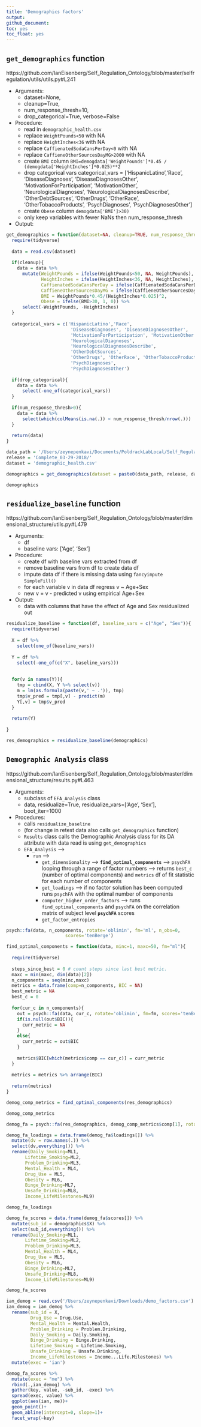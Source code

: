 ```yaml
---
title: 'Demographics factors'
output:
github_document:
toc: yes
toc_float: yes
---
```


## `get_demographics` function

https://github.com/IanEisenberg/Self_Regulation_Ontology/blob/master/selfregulation/utils/utils.py#L241

- Arguments:
  - dataset=None,
  - cleanup=True,
  - num_response_thresh=10,
  - drop_categorical=True, verbose=False

- Procedure:
  - read in `demographic_health.csv`
  - replace `WeightPounds<50` with NA
  - replace `HeightInches<36` with NA
  - replace `CaffienatedSodaCansPerDay<0` with NA
  - replace `CaffieneOtherSourcesDayMG>2000` with NA
  - create `BMI` column `BMI=demogdata['WeightPounds']*0.45 / (demogdata['HeightInches']*0.025)**2`
  - drop categorical vars categorical_vars = ['HispanicLatino','Race',
                        'DiseaseDiagnoses', 'DiseaseDiagnosesOther',
                        'MotivationForParticipation', 'MotivationOther',
                        'NeurologicalDiagnoses',
                        'NeurologicalDiagnosesDescribe',
                        'OtherDebtSources',
                        'OtherDrugs', 'OtherRace', 'OtherTobaccoProducts',
                        'PsychDiagnoses',
                        'PsychDiagnosesOther']
  - create `Obese` column `demogdata['BMI']>30)`
  - only keep variables with fewer NaNs then num_response_thresh

- Output:

```r
get_demographics = function(dataset=NA, cleanup=TRUE, num_response_thresh=10, drop_categorical=TRUE){
  require(tidyverse)
  
  data = read.csv(dataset)
  
  if(cleanup){
    data = data %>%
      mutate(WeightPounds = ifelse(WeightPounds<50, NA, WeightPounds),
             HeightInches = ifelse(HeightInches<36, NA, HeightInches),
             CaffienatedSodaCansPerDay = ifelse(CaffienatedSodaCansPerDay < 0, NA, CaffienatedSodaCansPerDay),
             CaffieneOtherSourcesDayMG = ifelse(CaffieneOtherSourcesDayMG>2000, NA, CaffieneOtherSourcesDayMG),
             BMI = WeightPounds*0.45/(HeightInches*0.025)^2,
             Obese = ifelse(BMI>30, 1, 0)) %>%
      select(-WeightPounds, -HeightInches)
  }
  
  categorical_vars = c('HispanicLatino','Race',
                        'DiseaseDiagnoses', 'DiseaseDiagnosesOther',
                        'MotivationForParticipation', 'MotivationOther',
                        'NeurologicalDiagnoses',
                        'NeurologicalDiagnosesDescribe',
                        'OtherDebtSources',
                        'OtherDrugs', 'OtherRace', 'OtherTobaccoProducts',
                        'PsychDiagnoses',
                        'PsychDiagnosesOther')
  
  if(drop_categorical){
    data = data %>%
      select(-one_of(categorical_vars))
  }
  
  if(num_response_thresh>0){
    data = data %>%
      select(which(colMeans(is.na(.)) < num_response_thresh/nrow(.)))
  }
  
  return(data)
}
```


```r
data_path = '/Users/zeynepenkavi/Documents/PoldrackLabLocal/Self_Regulation_Ontology/Data/'
release = 'Complete_03-29-2018/'
dataset = 'demographic_health.csv'

demographics = get_demographics(dataset = paste0(data_path, release, dataset))

demographics
```

## `residualize_baseline` function

https://github.com/IanEisenberg/Self_Regulation_Ontology/blob/master/dimensional_structure/utils.py#L479

- Arguments:
  - df
  - baseline vars: ['Age', 'Sex']

- Procedure:
  - create df with baseline vars extracted from df
  - remove baseline vars from df to create data df
  - impute data df if there is missing data using `fancyimpute` `SimpleFill()`
  - for each variable v in data df regress v ~ Age+Sex
  - new v = v - predicted v using empirical Age+Sex

- Output:
  - data with columns that have the effect of Age and Sex residualized out

```r
residualize_baseline = function(df, baseline_vars = c("Age", "Sex")){
  require(tidyverse)
  
  X = df %>%
    select(one_of(baseline_vars))
  
  Y = df %>%
    select(-one_of(c("X", baseline_vars)))
  
  
  for(v in names(Y)){
    tmp = cbind(X, Y %>% select(v))
    m = lm(as.formula(paste(v,' ~ .')), tmp)
    tmp$v_pred = tmp[,v] - predict(m)
    Y[,v] = tmp$v_pred
  }
  
  return(Y)
  
}
```

```r
res_demographics = residualize_baseline(demographics)
```

## `Demographic Analysis` class

https://github.com/IanEisenberg/Self_Regulation_Ontology/blob/master/dimensional_structure/results.py#L463

- Arguments:
  - subclass of `EFA_Analysis` class
  -  data, residualize=True, residualize_vars=['Age', 'Sex'], boot_iter=1000

- Procedures:
  - calls `residualize_baseline`
  - (for change in retest data also calls `get_demographics` function)
  - `Results` class calls the Demographic Analysis class for its DA attribute with data read is using `get_demographics`
  - `EFA_Analysis` -->
    - `run` -->
      - `get_dimensionality` --> **`find_optimal_components`** --> `psychFA` looping through a range of factor numbers --> returns `best_c` (number of optimal components) and `metrics` df of fit statistic for each number of components
      - `get_loadings` --> if no factor solution has been computed runs `psychFA` with the optimal number of components
      - `computer_higher_order_factors` --> runs `find_optimal_components` and `psychFA` on the correlation matrix of subject level **`psychFA`** scores
      - `get_factor_entropies`

```r
psych::fa(data, n_components, rotate='oblimin', fm='ml', n_obs=0,
                      scores='tenBerge')
```


```r
find_optimal_components = function(data, minc=1, maxc=50, fm="ml"){
  
  require(tidyverse)
  
  steps_since_best = 0 # count steps since last best metric.
  maxc = min(maxc, dim(data)[2])
  n_components = seq(minc,maxc)
  metrics = data.frame(comp=n_components, BIC = NA)
  best_metric = NA
  best_c = 0
  
  for(cur_c in n_components){
    out = psych::fa(data, cur_c, rotate='oblimin', fm=fm, scores='tenBerge')
    if(is.null(out$BIC)){
      curr_metric = NA
    }
    else{
      curr_metric = out$BIC
    }
    
    metrics$BIC[which(metrics$comp == cur_c)] = curr_metric
  }
  
  metrics = metrics %>% arrange(BIC)
  
  return(metrics)
}
```

```r
demog_comp_metrics = find_optimal_components(res_demographics)

demog_comp_metrics
```

```r
demog_fa = psych::fa(res_demographics, demog_comp_metrics$comp[1], rotate='oblimin', fm='ml', scores='tenBerge')
```

```r
demog_fa_loadings = data.frame(demog_fa$loadings[]) %>%
  mutate(dv = row.names(.)) %>%
  select(dv,everything()) %>%
  rename(Daily_Smoking=ML1,
       Lifetime_Smoking=ML2,
       Problem_Drinking=ML3,
       Mental_Health = ML4,
       Drug_Use = ML5,
       Obesity = ML6,
       Binge_Drinking=ML7,
       Unsafe_Drinking=ML8,
       Income_LifeMilestones=ML9)

demog_fa_loadings
```

```r
demog_fa_scores = data.frame(demog_fa$scores[]) %>%
  mutate(sub_id = demographics$X) %>%
  select(sub_id,everything()) %>%
  rename(Daily_Smoking=ML1,
       Lifetime_Smoking=ML2,
       Problem_Drinking=ML3,
       Mental_Health = ML4,
       Drug_Use = ML5,
       Obesity = ML6,
       Binge_Drinking=ML7,
       Unsafe_Drinking=ML8,
       Income_LifeMilestones=ML9)

demog_fa_scores
```


```r
ian_demog = read.csv('/Users/zeynepenkavi/Downloads/demo_factors.csv')
ian_demog = ian_demog %>%
  rename(sub_id = X,
         Drug_Use = Drug.Use,
         Mental_Health = Mental.Health,
         Problem_Drinking = Problem.Drinking,
         Daily_Smoking = Daily.Smoking,
         Binge_Drinking = Binge.Drinking,
         Lifetime_Smoking = Lifetime.Smoking,
         Unsafe_Drinking = Unsafe.Drinking,
         Income_LifeMilestones = Income...Life.Milestones) %>%
  mutate(exec = 'ian')
```

```r
demog_fa_scores %>%
  mutate(exec = "me") %>%
  rbind(.,ian_demog) %>%
  gather(key, value, -sub_id, -exec) %>%
  spread(exec, value) %>%
  ggplot(aes(ian, me))+
  geom_point()+
  geom_abline(intercept=0, slope=1)+
  facet_wrap(~key)
```